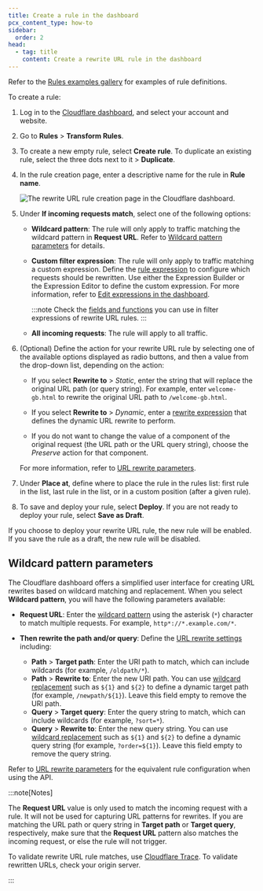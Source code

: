 ```yaml
---
title: Create a rule in the dashboard
pcx_content_type: how-to
sidebar:
  order: 2
head:
  - tag: title
    content: Create a rewrite URL rule in the dashboard
---
```


Refer to the [Rules examples gallery](/rules/transform/examples/?operation=Rewrite+URL) for examples of rule definitions.

To create a rule:

1. Log in to the [Cloudflare dashboard](https://dash.cloudflare.com/), and select your account and website.

2. Go to **Rules** > **Transform Rules**.

3. To create a new empty rule, select **Create rule**. To duplicate an existing rule, select the three dots next to it > **Duplicate**.

4. In the rule creation page, enter a descriptive name for the rule in **Rule name**.

   ![The rewrite URL rule creation page in the Cloudflare dashboard.](~/assets/images/rules/transform/create-url-rewrite-rule.png)

5. Under **If incoming requests match**, select one of the following options:

   - **Wildcard pattern**: The rule will only apply to traffic matching the wildcard pattern in **Request URL**. Refer to [Wildcard pattern parameters](#wildcard-pattern-parameters) for details.

   - **Custom filter expression**: The rule will only apply to traffic matching a custom expression. Define the [rule expression](/ruleset-engine/rules-language/expressions/edit-expressions/) to configure which requests should be rewritten. Use either the Expression Builder or the Expression Editor to define the custom expression. For more information, refer to [Edit expressions in the dashboard](/ruleset-engine/rules-language/expressions/edit-expressions/).

     :::note
     Check the [fields and functions](/rules/transform/url-rewrite/reference/fields-functions/) you can use in filter expressions of rewrite URL rules.
     :::

   - **All incoming requests**: The rule will apply to all traffic.

6. (Optional) Define the action for your rewrite URL rule by selecting one of the available options displayed as radio buttons, and then a value from the drop-down list, depending on the action:

   - If you select **Rewrite to** > _Static_, enter the string that will replace the original URL path (or query string). For example, enter `welcome-gb.html` to rewrite the original URL path to `/welcome-gb.html`.

   - If you select **Rewrite to** > _Dynamic_, enter a [rewrite expression](/rules/transform/url-rewrite/reference/fields-functions/#rewrite-expressions) that defines the dynamic URL rewrite to perform.

   - If you do not want to change the value of a component of the original request (the URL path or the URL query string), choose the _Preserve_ action for that component.

   For more information, refer to [URL rewrite parameters](/rules/transform/url-rewrite/reference/parameters/).

7. Under **Place at**, define where to place the rule in the rules list: first rule in the list, last rule in the list, or in a custom position (after a given rule).

8. To save and deploy your rule, select **Deploy**. If you are not ready to deploy your rule, select **Save as Draft**.

If you choose to deploy your rewrite URL rule, the new rule will be enabled. If you save the rule as a draft, the new rule will be disabled.

## Wildcard pattern parameters

The Cloudflare dashboard offers a simplified user interface for creating URL rewrites based on wildcard matching and replacement. When you select **Wildcard pattern**, you will have the following parameters available:

- **Request URL**: Enter the [wildcard pattern](/ruleset-engine/rules-language/operators/#wildcard-matching) using the asterisk (`*`) character to match multiple requests. For example, `http*://*.example.com/*`.

- **Then rewrite the path and/or query**: Define the [URL rewrite settings](/rules/transform/url-rewrite/reference/parameters/) including:
  - **Path** > **Target path**: Enter the URI path to match, which can include wildcards (for example, `/oldpath/*`).
  - **Path** > **Rewrite to**: Enter the new URI path. You can use [wildcard replacement](/ruleset-engine/rules-language/functions/#wildcard_replace) such as `${1}` and `${2}` to define a dynamic target path (for example, `/newpath/${1}`). Leave this field empty to remove the URI path.
  - **Query** > **Target query**: Enter the query string to match, which can include wildcards (for example, `?sort=*`).
  - **Query** > **Rewrite to**: Enter the new query string. You can use [wildcard replacement](/ruleset-engine/rules-language/functions/#wildcard_replace) such as `${1}` and `${2}` to define a dynamic query string (for example, `?order=${1}`). Leave this field empty to remove the query string.

Refer to [URL rewrite parameters](/rules/transform/url-rewrite/reference/parameters/#wildcard-matching-and-replacement) for the equivalent rule configuration when using the API.

:::note[Notes]

The **Request URL** value is only used to match the incoming request with a rule. It will not be used for capturing URL patterns for rewrites. If you are matching the URL path or query string in **Target path** or **Target query**, respectively, make sure that the **Request URL** pattern also matches the incoming request, or else the rule will not trigger.

To validate rewrite URL rule matches, use [Cloudflare Trace](/fundamentals/basic-tasks/trace-request/). To validate rewritten URLs, check your origin server.

:::

